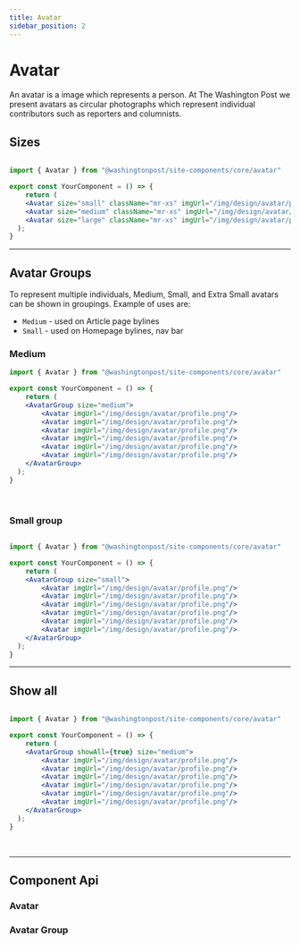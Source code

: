 ```yaml
---
title: Avatar
sidebar_position: 2
---
```



# Avatar

<!-- Description of component -->
<p className="font-xs font-light font--subhead">
An avatar is a image which represents a person. At The Washington Post we 
present avatars as  circular photographs which represent individual contributors 
such as reporters and columnists.
</p>

<!-- Live Example of component import live component above-->

<Container Caption="Image of sully">
   <Avatar imgUrl="/img/design/avatar/profile.png"/>
</Container>

<!-- Tabs between design & implementation change path if -->
<Tabs isDesignDoc={false} relatedUrl="design/uncategorized/avatar"/>


## Sizes
<Container className="flex-wrap pa-sm">
    <Avatar size="small" className="mr-xs" imgUrl="/img/design/avatar/profile.png"/>
    <Avatar size="medium" className="mr-xs" imgUrl="/img/design/avatar/profile.png"/>
    <Avatar size="large" className="mr-xs" imgUrl="/img/design/avatar/profile.png"/>
</Container>

```jsx

import { Avatar } from "@washingtonpost/site-components/core/avatar"

export const YourComponent = () => {
    return (
    <Avatar size="small" className="mr-xs" imgUrl="/img/design/avatar/profile.png"/>
    <Avatar size="medium" className="mr-xs" imgUrl="/img/design/avatar/profile.png"/>
    <Avatar size="large" className="mr-xs" imgUrl="/img/design/avatar/profile.png"/>
  );
}
```

---
## Avatar Groups
To represent multiple individuals, Medium, Small, and Extra Small avatars can be shown in groupings.
Example of uses are:
- `Medium` - used on Article page bylines
- `Small` - used on Homepage bylines, nav bar

### Medium
<Container>
    <AvatarGroup size="medium">
        <Avatar imgUrl="/img/design/avatar/profile.png"/>
        <Avatar imgUrl="/img/design/avatar/profile.png"/>
        <Avatar imgUrl="/img/design/avatar/profile.png"/>
        <Avatar imgUrl="/img/design/avatar/profile.png"/>
        <Avatar imgUrl="/img/design/avatar/profile.png"/>
        <Avatar imgUrl="/img/design/avatar/profile.png"/>
    </AvatarGroup>
</Container>

```jsx
import { Avatar } from "@washingtonpost/site-components/core/avatar"

export const YourComponent = () => {
    return (
    <AvatarGroup size="medium">
        <Avatar imgUrl="/img/design/avatar/profile.png"/>
        <Avatar imgUrl="/img/design/avatar/profile.png"/>
        <Avatar imgUrl="/img/design/avatar/profile.png"/>
        <Avatar imgUrl="/img/design/avatar/profile.png"/>
        <Avatar imgUrl="/img/design/avatar/profile.png"/>
        <Avatar imgUrl="/img/design/avatar/profile.png"/>
    </AvatarGroup>
  );
}
```
<br/>

### Small group
<Container>
    <AvatarGroup size="small">
        <Avatar imgUrl="/img/design/avatar/profile.png"/>
        <Avatar imgUrl="/img/design/avatar/profile.png"/>
        <Avatar imgUrl="/img/design/avatar/profile.png"/>
        <Avatar imgUrl="/img/design/avatar/profile.png"/>
        <Avatar imgUrl="/img/design/avatar/profile.png"/>
        <Avatar imgUrl="/img/design/avatar/profile.png"/>
    </AvatarGroup>
</Container>

```jsx

import { Avatar } from "@washingtonpost/site-components/core/avatar"

export const YourComponent = () => {
    return (
    <AvatarGroup size="small">
        <Avatar imgUrl="/img/design/avatar/profile.png"/>
        <Avatar imgUrl="/img/design/avatar/profile.png"/>
        <Avatar imgUrl="/img/design/avatar/profile.png"/>
        <Avatar imgUrl="/img/design/avatar/profile.png"/>
        <Avatar imgUrl="/img/design/avatar/profile.png"/>
        <Avatar imgUrl="/img/design/avatar/profile.png"/>
    </AvatarGroup>
  );
}
```

---
## Show all
<Container>
    <AvatarGroup showAll={true} size="medium">
        <Avatar imgUrl="/img/design/avatar/profile.png"/>
        <Avatar imgUrl="/img/design/avatar/profile.png"/>
        <Avatar imgUrl="/img/design/avatar/profile.png"/>
        <Avatar imgUrl="/img/design/avatar/profile.png"/>
        <Avatar imgUrl="/img/design/avatar/profile.png"/>
        <Avatar imgUrl="/img/design/avatar/profile.png"/>
    </AvatarGroup>
</Container>

```jsx

import { Avatar } from "@washingtonpost/site-components/core/avatar"

export const YourComponent = () => {
    return (
    <AvatarGroup showAll={true} size="medium">
        <Avatar imgUrl="/img/design/avatar/profile.png"/>
        <Avatar imgUrl="/img/design/avatar/profile.png"/>
        <Avatar imgUrl="/img/design/avatar/profile.png"/>
        <Avatar imgUrl="/img/design/avatar/profile.png"/>
        <Avatar imgUrl="/img/design/avatar/profile.png"/>
        <Avatar imgUrl="/img/design/avatar/profile.png"/>
    </AvatarGroup>
  );
}
```
<br/>

---
## Component Api

### Avatar
<div className="mb-lg">
<ApiTable componentName="avatar"/>
</div>

### Avatar Group
<div className="mb-lg">
<ApiTable componentName="avatargroup"/>
</div>


